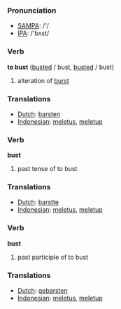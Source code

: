 === Pronunciation ===
*[[w:SAMPA|SAMPA]]: /'/
*[[w:IPA|IPA]]: /'bʌst/

=== Verb ===

'''to bust''' ([[busted]] / bust, [[busted]] / bust)

# alteration of [[burst]]

=== Translations ===
*[[Dutch]]: [[barsten]]
*[[Indonesian]]: [[letus|meletus]], [[letup|meletup]]

=== Verb ===

'''bust'''

# past tense of to bust

=== Translations ===
*[[Dutch]]: [[barstte]]
*[[Indonesian]]: [[letus|meletus]], [[letup|meletup]]

=== Verb ===

'''bust'''

# past participle of to bust

=== Translations ===
*[[Dutch]]: [[gebarsten]]
*[[Indonesian]]: [[letus|meletus]], [[letup|meletup]]
